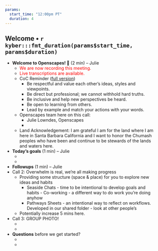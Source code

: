 ```yaml
---
params: 
  start_time: "12:00pm PT"
  duration: 4
---
```


## Welcome • `r kyber:::fmt_duration(params$start_time, params$duration)`

- **Welcome to Openscapes! 👋** (2 min) – Julie
  - <font color="red">We are now recording this meeting.</font> 
  - <font color="red">Live transcriptions are available.</font>
  - CoC Reminder ([full version](https://www.openscapes.org/code-of-conduct/))
    - Be respectful and value each other’s ideas, styles and viewpoints.
    - Be direct but professional; we cannot withhold hard truths.
    - Be inclusive and help new perspectives be heard.
    - Be open to learning from others.
    - Lead by example and match your actions with your words.
   - Openscapes team here on this call: 
      - Julie Lowndes, Openscapes
      - ‎
  - Land Acknowledgement: I am grateful I am for the land where I am here in Santa Barbara California and I want to honor the Chumash peoples who have been and continue to be stewards of the lands and waters here.
  
- **Today’s goals** (1 min) – Julie
  - ‎
  -


- **Followups** (1 min) – Julie
- Call 2: Overwhelm is real, we’re all making progress
    - Providing some structure (space & place) for you to explore new ideas and habits
      - Seaside Chats - time to be intentional to develop goals and habits       - Co-working - a different way to do work you’re doing anyhow
      - Pathways Sheets - an intentional way to reflect on workflows. Developed in our shared folder - look at other people’s
  - Potentially increase 5 mins here.
- Call 3: GROUP PHOTO!
  - ‎
  - 

- **Questions** before we get started?
  - ‎
  - 